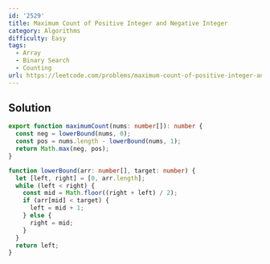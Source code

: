 ```yaml
---
id: '2529'
title: Maximum Count of Positive Integer and Negative Integer
category: Algorithms
difficulty: Easy
tags:
  - Array
  - Binary Search
  - Counting
url: https://leetcode.com/problems/maximum-count-of-positive-integer-and-negative-integer
---
```


## Solution

```typescript filename="solution.ts" copy
export function maximumCount(nums: number[]): number {
  const neg = lowerBound(nums, 0);
  const pos = nums.length - lowerBound(nums, 1);
  return Math.max(neg, pos);
}

function lowerBound(arr: number[], target: number) {
  let [left, right] = [0, arr.length];
  while (left < right) {
    const mid = Math.floor((right + left) / 2);
    if (arr[mid] < target) {
      left = mid + 1;
    } else {
      right = mid;
    }
  }
  return left;
}
```
